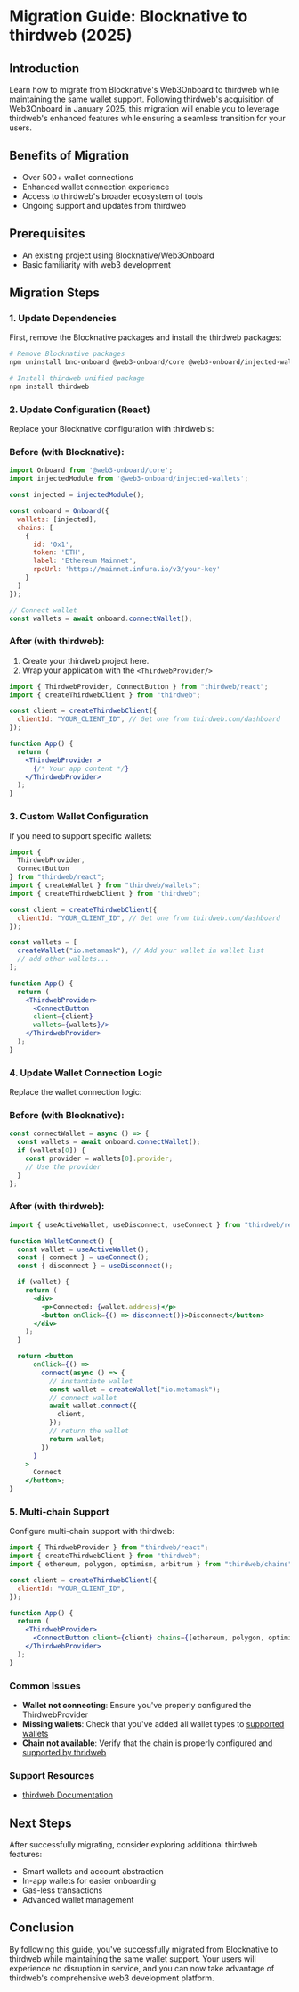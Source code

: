 # Migration Guide: Blocknative to thirdweb (2025)

## Introduction

Learn how to migrate from Blocknative's Web3Onboard to thirdweb while maintaining the same wallet support. Following thirdweb's acquisition of Web3Onboard in January 2025, this migration will enable you to leverage thirdweb's enhanced features while ensuring a seamless transition for your users.

## Benefits of Migration

- Over 500+ wallet connections
- Enhanced wallet connection experience
- Access to thirdweb's broader ecosystem of tools
- Ongoing support and updates from thirdweb

## Prerequisites

- An existing project using Blocknative/Web3Onboard
- Basic familiarity with web3 development

## Migration Steps

### 1. Update Dependencies

First, remove the Blocknative packages and install the thirdweb packages:

```bash
# Remove Blocknative packages
npm uninstall bnc-onboard @web3-onboard/core @web3-onboard/injected-wallets

# Install thirdweb unified package
npm install thirdweb

```

### 2. Update Configuration (React)

Replace your Blocknative configuration with thirdweb's:

### Before (with Blocknative):

```jsx
import Onboard from '@web3-onboard/core';
import injectedModule from '@web3-onboard/injected-wallets';

const injected = injectedModule();

const onboard = Onboard({
  wallets: [injected],
  chains: [
    {
      id: '0x1',
      token: 'ETH',
      label: 'Ethereum Mainnet',
      rpcUrl: 'https://mainnet.infura.io/v3/your-key'
    }
  ]
});

// Connect wallet
const wallets = await onboard.connectWallet();

```

### After (with thirdweb):

1. Create your thirdweb project here.
2. Wrap your application with the `<ThirdwebProvider/>` 

```jsx
import { ThirdwebProvider, ConnectButton } from "thirdweb/react";
import { createThirdwebClient } from "thirdweb";

const client = createThirdwebClient({
  clientId: "YOUR_CLIENT_ID", // Get one from thirdweb.com/dashboard
});

function App() {
  return (
    <ThirdwebProvider >
      {/* Your app content */}
    </ThirdwebProvider>
  );
}

```

### 3. Custom Wallet Configuration

If you need to support specific wallets:

```jsx
import {
  ThirdwebProvider,
  ConnectButton
} from "thirdweb/react";
import { createWallet } from "thirdweb/wallets";
import { createThirdwebClient } from "thirdweb";

const client = createThirdwebClient({
  clientId: "YOUR_CLIENT_ID", // Get one from thirdweb.com/dashboard
});

const wallets = [
  createWallet("io.metamask"), // Add your wallet in wallet list
  // add other wallets...
];

function App() {
  return (
    <ThirdwebProvider>
      <ConnectButton 
      client={client}
      wallets={wallets}/>
    </ThirdwebProvider>
  );
}

```

### 4. Update Wallet Connection Logic

Replace the wallet connection logic:

### Before (with Blocknative):

```jsx
const connectWallet = async () => {
  const wallets = await onboard.connectWallet();
  if (wallets[0]) {
    const provider = wallets[0].provider;
    // Use the provider
  }
};

```

### After (with thirdweb):

```jsx
import { useActiveWallet, useDisconnect, useConnect } from "thirdweb/react";

function WalletConnect() {
  const wallet = useActiveWallet();
  const { connect } = useConnect();
  const { disconnect } = useDisconnect();

  if (wallet) {
    return (
      <div>
        <p>Connected: {wallet.address}</p>
        <button onClick={() => disconnect()}>Disconnect</button>
      </div>
    );
  }

  return <button
      onClick={() =>
        connect(async () => {
          // instantiate wallet
          const wallet = createWallet("io.metamask");
          // connect wallet
          await wallet.connect({
            client,
          });
          // return the wallet
          return wallet;
        })
      }
    >
      Connect
    </button>;
}

```

### 5. Multi-chain Support

Configure multi-chain support with thirdweb:

```jsx
import { ThirdwebProvider } from "thirdweb/react";
import { createThirdwebClient } from "thirdweb";
import { ethereum, polygon, optimism, arbitrum } from "thirdweb/chains";

const client = createThirdwebClient({
  clientId: "YOUR_CLIENT_ID",
});

function App() {
  return (
    <ThirdwebProvider>
      <ConnectButton client={client} chains={[ethereum, polygon, optimism, arbitrum]}/>
    </ThirdwebProvider>
  );
}

```

### Common Issues

- **Wallet not connecting**: Ensure you've properly configured the ThirdwebProvider
- **Missing wallets**: Check that you've added all wallet types to [supported wallets](https://portal.thirdweb.com/typescript/v5/supported-wallets)
- **Chain not available**: Verify that the chain is properly configured and [supported by thridweb](https://thirdweb.com/chainlist)

### Support Resources

- [thirdweb Documentation](https://portal.thirdweb.com/connect)

## Next Steps

After successfully migrating, consider exploring additional thirdweb features:

- Smart wallets and account abstraction
- In-app wallets for easier onboarding
- Gas-less transactions
- Advanced wallet management

## Conclusion

By following this guide, you've successfully migrated from Blocknative to thirdweb while maintaining the same wallet support. Your users will experience no disruption in service, and you can now take advantage of thirdweb's comprehensive web3 development platform.